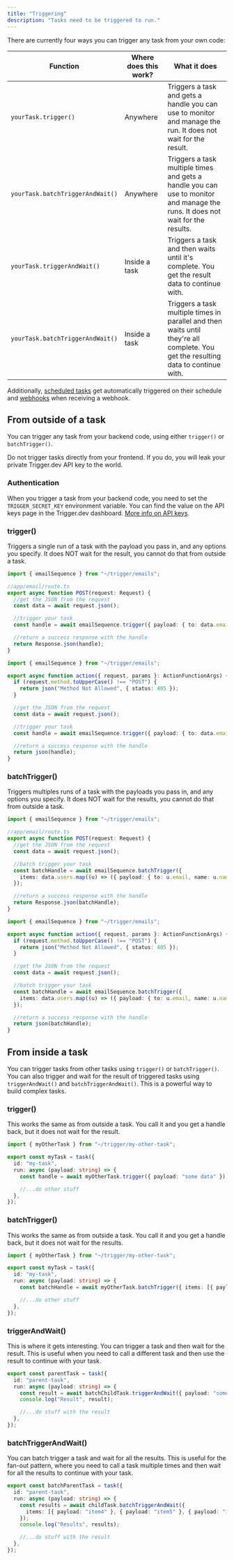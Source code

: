 ```yaml
---
title: "Triggering"
description: "Tasks need to be triggered to run."
---
```


There are currently four ways you can trigger any task from your own code:

| Function                         | Where does this work? | What it does                                                                                                                       |
| -------------------------------- | --------------------- | ---------------------------------------------------------------------------------------------------------------------------------- |
| `yourTask.trigger()`             | Anywhere              | Triggers a task and gets a handle you can use to monitor and manage the run. It does not wait for the result.                      |
| `yourTask.batchTriggerAndWait()` | Anywhere              | Triggers a task multiple times and gets a handle you can use to monitor and manage the runs. It does not wait for the results.     |
| `yourTask.triggerAndWait()`      | Inside a task         | Triggers a task and then waits until it's complete. You get the result data to continue with.                                      |
| `yourTask.batchTriggerAndWait()` | Inside a task         | Triggers a task multiple times in parallel and then waits until they're all complete. You get the resulting data to continue with. |

Additionally, [scheduled tasks](/v3/tasks-scheduled) get automatically triggered on their schedule and [webhooks](/v3/tasks-webhooks) when receiving a webhook.

## From outside of a task

You can trigger any task from your backend code, using either `trigger()` or `batchTrigger()`.

<Note>
  Do not trigger tasks directly from your frontend. If you do, you will leak your private
  Trigger.dev API key to the world.
</Note>

### Authentication

When you trigger a task from your backend code, you need to set the `TRIGGER_SECRET_KEY` environment variable. You can find the value on the API keys page in the Trigger.dev dashboard. [More info on API keys](/v3/apikeys).

### trigger()

Triggers a single run of a task with the payload you pass in, and any options you specify. It does NOT wait for the result, you cannot do that from outside a task.

<CodeGroup>

```ts Next.js API route
import { emailSequence } from "~/trigger/emails";

//app/email/route.ts
export async function POST(request: Request) {
  //get the JSON from the request
  const data = await request.json();

  //trigger your task
  const handle = await emailSequence.trigger({ payload: { to: data.email, name: data.name } });

  //return a success response with the handle
  return Response.json(handle);
}
```

```ts Remix
import { emailSequence } from "~/trigger/emails";

export async function action({ request, params }: ActionFunctionArgs) {
  if (request.method.toUpperCase() !== "POST") {
    return json("Method Not Allowed", { status: 405 });
  }

  //get the JSON from the request
  const data = await request.json();

  //trigger your task
  const handle = await emailSequence.trigger({ payload: { to: data.email, name: data.name } });

  //return a success response with the handle
  return json(handle);
}
```

</CodeGroup>

### batchTrigger()

Triggers multiples runs of a task with the payloads you pass in, and any options you specify. It does NOT wait for the results, you cannot do that from outside a task.

<CodeGroup>

```ts Next.js API route
import { emailSequence } from "~/trigger/emails";

//app/email/route.ts
export async function POST(request: Request) {
  //get the JSON from the request
  const data = await request.json();

  //batch trigger your task
  const batchHandle = await emailSequence.batchTrigger({
    items: data.users.map((u) => ({ payload: { to: u.email, name: u.name } })),
  });

  //return a success response with the handle
  return Response.json(batchHandle);
}
```

```ts Remix
import { emailSequence } from "~/trigger/emails";

export async function action({ request, params }: ActionFunctionArgs) {
  if (request.method.toUpperCase() !== "POST") {
    return json("Method Not Allowed", { status: 405 });
  }

  //get the JSON from the request
  const data = await request.json();

  //batch trigger your task
  const batchHandle = await emailSequence.batchTrigger({
    items: data.users.map((u) => ({ payload: { to: u.email, name: u.name } })),
  });

  //return a success response with the handle
  return json(batchHandle);
}
```

</CodeGroup>

## From inside a task

You can trigger tasks from other tasks using `trigger()` or `batchTrigger()`. You can also trigger and wait for the result of triggered tasks using `triggerAndWait()` and `batchTriggerAndWait()`. This is a powerful way to build complex tasks.

### trigger()

This works the same as from outside a task. You call it and you get a handle back, but it does not wait for the result.

```ts /trigger/my-task.ts
import { myOtherTask } from "~/trigger/my-other-task";

export const myTask = task({
  id: "my-task",
  run: async (payload: string) => {
    const handle = await myOtherTask.trigger({ payload: "some data" });

    //...do other stuff
  },
});
```

### batchTrigger()

This works the same as from outside a task. You call it and you get a handle back, but it does not wait for the results.

```ts /trigger/my-task.ts
import { myOtherTask } from "~/trigger/my-other-task";

export const myTask = task({
  id: "my-task",
  run: async (payload: string) => {
    const batchHandle = await myOtherTask.batchTrigger({ items: [{ payload: "some data" }] });

    //...do other stuff
  },
});
```

### triggerAndWait()

This is where it gets interesting. You can trigger a task and then wait for the result. This is useful when you need to call a different task and then use the result to continue with your task.

```ts /trigger/parent.ts
export const parentTask = task({
  id: "parent-task",
  run: async (payload: string) => {
    const result = await batchChildTask.triggerAndWait({ payload: "some-data" });
    console.log("Result", result);

    //...do stuff with the result
  },
});
```

### batchTriggerAndWait()

You can batch trigger a task and wait for all the results. This is useful for the fan-out pattern, where you need to call a task multiple times and then wait for all the results to continue with your task.

```ts /trigger/nested.ts
export const batchParentTask = task({
  id: "parent-task",
  run: async (payload: string) => {
    const results = await childTask.batchTriggerAndWait({
      items: [{ payload: "item4" }, { payload: "item5" }, { payload: "item6" }],
    });
    console.log("Results", results);

    //...do stuff with the result
  },
});
```

